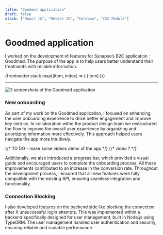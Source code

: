 ```yaml
---
title: "Goodmed application"
draft: false
stack: ["React JS", "Meteor JS", "Cordova", "CSS Module"]
---
```




# Goodmed application

<p class="intro">
  I worked on the development of features for Synapse’s B2C application :
  Goodmed. The purpose of the app is to help users better understand their
  treatments with reliable information.
</p>

<div class="tag-container">
  {frontmatter.stack.map((item, index) => (
    <span class="tag" key={index}>
      {item}
    </span>
  ))}
</div>

<hr />

<div class="container">
  <section>
    <Card>
      <Image
        src={goodmedImage}
        class="img-shadow"
        alt="3 screenshots of the Goodmed application"
      />
    </Card>
  </section>
  <section>
    <h3>New onboarding</h3>
    <p>
    As part of my work on the Goodmed application, I focused on enhancing the user onboarding experience to drive better engagement and improve key metrics. In collaboration withe the product design team we restructured the flow to improve the overall user experience by organizing and prioritizing information more effectively. This approach helped users navigate the app more intuitively.
    </p>
    {/* TO DO - make some videos demo of the app */}
    {/* <Card>video ?</Card> */}
    <p>
      Additionally, we also introduced a progress bar, which provided a visual guide and encouraged users to complete the onboarding process. All these improvements contributed to an increase in the conversion rate. Throughout the development process, I ensured that all new features were fully compatible with the existing API, ensuring seamless integration and functionality.
    </p>
  </section>

  <section>
    <h3>Connection Blocking</h3>
    <p>
        I also developed features on the backend side like blocking the connection after X unsuccessful login attempts.
        This was implemented within a backend specifically designed for user management, built in Node.js using TypeORM.
        The user management handled user authentication and security, ensuring reliable and scalable performance.
    </p>
  </section>
</div>
